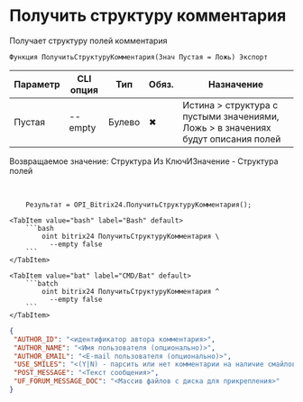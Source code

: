 ﻿---
sidebar_position: 9
---


# Получить структуру комментария
 Получает структуру полей комментария



`Функция ПолучитьСтруктуруКомментария(Знач Пустая = Ложь) Экспорт`

  | Параметр | CLI опция | Тип | Обяз. | Назначение |
  |-|-|-|-|-|
  | Пустая | --empty | Булево | &#x2716; | Истина > структура с пустыми значениями, Ложь > в значениях будут описания полей |

  
  Возвращаемое значение:   Структура Из КлючИЗначение - Структура полей

<br/>




```bsl title="Пример использования для 1С:Предприятие/OneScript"
    Результат = OPI_Bitrix24.ПолучитьСтруктуруКомментария();
```
    

 <Tabs>
  
    <TabItem value="bash" label="Bash" default>
        ```bash
            oint bitrix24 ПолучитьСтруктуруКомментария \
              --empty false
        ```
    </TabItem>
  
    <TabItem value="bat" label="CMD/Bat" default>
        ```batch
            oint bitrix24 ПолучитьСтруктуруКомментария ^
              --empty false
        ```
    </TabItem>
</Tabs>


```json title="Результат"
{
 "AUTHOR_ID": "<идентификатор автора комментария>",
 "AUTHOR_NAME": "<Имя пользователя (опционально)>",
 "AUTHOR_EMAIL": "<E-mail пользователя (опционально)>",
 "USE_SMILES": "<(Y|N) - парсить или нет комментарии на наличие смайлов>",
 "POST_MESSAGE": "<Текст сообщения>",
 "UF_FORUM_MESSAGE_DOC": "<Массив файлов с диска для прикрепления>"
}
```
